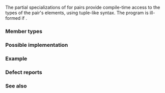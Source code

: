 {{cpp/title|tuple_element&lt;small&gt;&lt;std::pair&gt;&lt;/small&gt;}}
{{cpp/utility/pair/navbar}}
{{dcl begin}}
{{dcl header|utility}}
{{dcl|since=c++11|
template&lt; std::size_t I, class T1, class T2 &gt;
struct tuple_element&lt;I, std::pair&lt;T1, T2&gt;&gt;;
}}
{{dcl end}}

The partial specializations of {{c|std::tuple_element}} for pairs provide compile-time access to the types of the pair's elements, using tuple-like syntax. The program is ill-formed if {{tt|1=I &gt;= 2}}.

===Member types===
{{dsc begin}}
{{dsc hitem|Member type|Definition}}
{{dsc|{{tt|type}}|{{tt|T1}} if {{tt|1=I == 0}}&lt;br&gt;{{tt|T2}} if {{tt|1=I == 1}}}}
{{dsc end}}

===Possible implementation===
{{eq fun
|1=
template&lt;std::size_t I, typename T&gt;
struct tuple_element;

template&lt;std::size_t I, typename T1, typename T2&gt;
struct tuple_element&lt;I, std::pair&lt;T1, T2&gt;&gt;
{
    static_assert(I &lt; 2, "std::pair has only 2 elements!");
};

template&lt;typename T1, typename T2&gt;
struct tuple_element&lt;0, std::pair&lt;T1, T2&gt;&gt;
{
    using type = T1;
};

template&lt;typename T1, typename T2&gt;
struct tuple_element&lt;1, std::pair&lt;T1, T2&gt;&gt;
{
    using type = T2;
};
}}

===Example===
{{example
|code=
#include &lt;iostream&gt;
#include &lt;string&gt;
#include &lt;tuple&gt;

namespace detail
{
    template&lt;std::size_t&gt;
    struct index_tag { constexpr explicit index_tag() = default; };

    template&lt;class T, class U&gt;
    constexpr T get_val_dispatch(std::pair&lt;T, U&gt; const&amp; pair, index_tag&lt;0&gt;)
    {
        return pair.first;
    }

    template&lt;class T, class U&gt;
    constexpr U get_val_dispatch(std::pair&lt;T, U&gt; const&amp; pair, index_tag&lt;1&gt;)
    {
        return pair.second;
    }
} // namespace detail

template&lt;std::size_t N, class T, class U&gt;
auto constexpr get_val(std::pair&lt;T, U&gt; const&amp; pair)
    -&gt; typename std::tuple_element&lt;N, std::pair&lt;T, U&gt;&gt;::type
{
    return detail::get_val_dispatch(pair, detail::index_tag&lt;N&gt;{});
}

int main()
{
    auto var = std::make_pair(1, std::string{"one"});
    
    std::cout &lt;&lt; get_val&lt;0&gt;(var) &lt;&lt; " = " &lt;&lt; get_val&lt;1&gt;(var);
}
|output=1 = one
}}

===Defect reports===
{{dr list begin}}
{{dr list item|wg=lwg|dr=2974|std=c++11|before=out-of-bounds index referred the undefined primary template|after=made ill-formed (hard error)}}
{{dr list end}}

===See also===
{{dsc begin}}
{{dsc inc|cpp/language/dsc structured binding}}
{{dsc inc|cpp/utility/tuple/dsc tuple_element}}
{{dsc inc|cpp/container/array/dsc tuple_element}}
{{dsc inc|cpp/ranges/subrange/dsc tuple_element}}
{{dsc inc|cpp/utility/pair/dsc tuple_size}}
{{dsc end}}

{{langlinks|de|es|fr|it|ja|pt|ru|zh}}